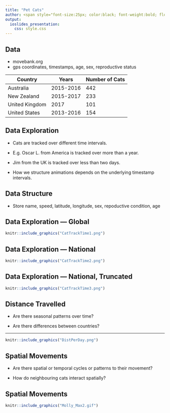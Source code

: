 ```yaml
---
title: "Pet Cats"
author: <span style="font-size:25px; color:black; font-weight:bold; float:left; left:170px; top:20px; position:relative;">Jennifer Freeman & Jason Pekos</span>
output: 
  ioslides_presentation:
    css: style.css
---
```


## Data 

- movebank.org
- gps coordinates, timestamps, age, sex, reproductive status

Country          |   Years  | Number of Cats
-----------------| ---------| --------------
Australia        | 2015-2016|  442
New Zealand      | 2015-2017|  233
United Kingdom   | 2017     |  101
United States    | 2013-2016|  154


## Data Exploration

- Cats are tracked over different time intervals. 

- E.g. Oscar L. from America is tracked over more than a year.

- Jim from the UK is tracked over less than two days. 

- How we structure animations depends on the underlying timestamp intervals. 

## Data Structure

- Store name, speed, latitude, longitude, sex, repoductive condition, age


## Data Exploration --- Global

```r
knitr::include_graphics("CatTrackTime1.png")
```

## Data Exploration --- National

```r
knitr::include_graphics("CatTrackTime2.png")
```

## Data Exploration --- National, Truncated

```r
knitr::include_graphics("CatTrackTime3.png")
```


## Distance Travelled

- Are there seasonal patterns over time?

- Are there differences between countries?


---

```r
knitr::include_graphics("DistPerDay.png")
```


## Spatial Movements

- Are there spatial or temporal cycles or patterns to their movement?

- How do neighbouring cats interact spatially?


## Spatial Movements

```r
knitr::include_graphics("Molly_Max2.gif")
```


